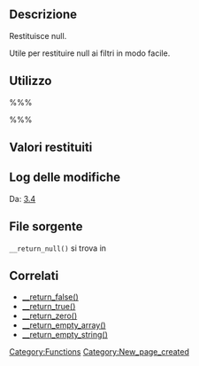 {{Languages|
{{en|Function Reference/_return_null}}
{{it|Riferimento funzioni/_return_null}}
}}

== Descrizione ==

Restituisce null.

Utile per restituire null ai filtri in modo facile.

== Utilizzo ==
%%%<?php 
// Quanto segue aggiunge un filtro su `esempio_filtro` che restituisce null
add_filter('esempio_filtro', '__return_null'); 
?>%%%

== Valori restituiti ==

{{it:Return||null|null}}

== Log delle modifiche ==

Da: [[Version 3.4|3.4]]

== File sorgente ==

<tt>__return_null()</tt> si trova in {{Trac|wp-includes/functions.php}}

== Correlati ==
* [[it:Riferimento_funzioni/_return_false|__return_false()]]
* [[it:Riferimento_funzioni/_return_true|__return_true()]]
* [[it:Riferimento_funzioni/_return_zero|__return_zero()]]
* [[it:Riferimento_funzioni/_return_empty_array|__return_empty_array()]]
* [[it:Riferimento_funzioni/_return_empty_string|__return_empty_string()]]


[[Category:Functions]]

[[Category:New_page_created]]